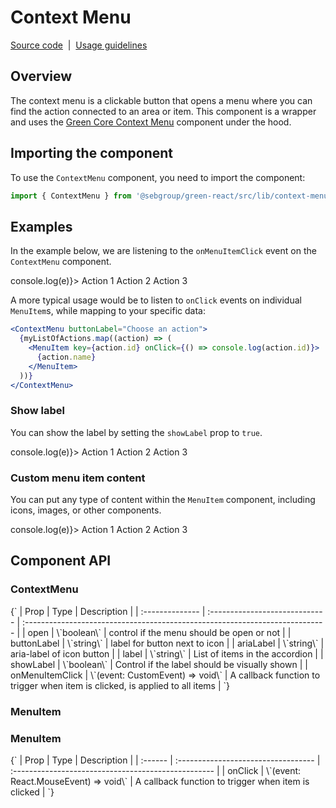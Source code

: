 
<Meta title="Components/Context Menu" component={ContextMenu} />

# Context Menu

[Source code](https://github.com/seb-oss/green/tree/main/libs/react/src/lib/context-menu)
&nbsp;|&nbsp;
[Usage guidelines](https://designlibrary.sebgroup.com/components/component-moremenu)

## Overview

The context menu is a clickable button that opens a menu where you can find the action connected to an area or item. This component is a wrapper and uses the [Green Core Context Menu](https://github.com/seb-oss/green/tree/main/libs/core/src/components/context-menu) component under the hood.

## Importing the component

To use the `ContextMenu` component, you need to import the component:

```jsx
import { ContextMenu } from '@sebgroup/green-react/src/lib/context-menu'
```

## Examples

In the example below, we are listening to the `onMenuItemClick` event on the `ContextMenu` component.

<Canvas>
  <ContextMenu buttonLabel="Choose an action" onMenuItemClick={(e) => console.log(e)}>
    <MenuItem>Action 1</MenuItem>
    <MenuItem>Action 2</MenuItem>
    <MenuItem>Action 3</MenuItem>
  </ContextMenu>
</Canvas>

A more typical usage would be to listen to `onClick` events on individual `MenuItem`s, while mapping to your specific data:

```jsx
<ContextMenu buttonLabel="Choose an action">
  {myListOfActions.map((action) => (
    <MenuItem key={action.id} onClick={() => console.log(action.id)}>
      {action.name}
    </MenuItem>
  ))}
</ContextMenu>
```

### Show label

You can show the label by setting the `showLabel` prop to `true`.

<Canvas>
  <ContextMenu showLabel buttonLabel="Choose an action" onMenuItemClick={(e) => console.log(e)}>
    <MenuItem>Action 1</MenuItem>
    <MenuItem>Action 2</MenuItem>
    <MenuItem>Action 3</MenuItem>
  </ContextMenu>
</Canvas>

### Custom menu item content

You can put any type of content within the `MenuItem` component, including icons, images, or other components.

<Canvas>
  <ContextMenu label="Choose an action" onMenuItemClick={(e) => console.log(e)}>
    <MenuItem>Action 1</MenuItem>
    <MenuItem>Action 2</MenuItem>
    <MenuItem>Action 3</MenuItem>
  </ContextMenu>
</Canvas>

## Component API

### ContextMenu

<Markdown>
  {`
  | Prop            | Type                           | Description                                                                  |
  | :-------------- | :----------------------------- | :--------------------------------------------------------------------------- |
  | open            | \`boolean\`                      | control if the menu should be open or not                                    |
  | buttonLabel     | \`string\`                       | label for button next to icon                                                |
  | ariaLabel       | \`string\`                       | aria-label of icon button                                                    |
  | label           | \`string\`                       | List of items in the accordion                                               |
  | showLabel       | \`boolean\`                      | Control if the label should be visually shown                                |
  | onMenuItemClick | \`(event: CustomEvent) => void\` | A callback function to trigger when item is clicked, is applied to all items |
  `}
</Markdown>

### MenuItem

### MenuItem

<Markdown>
  {`
  | Prop    | Type                                | Description                                         |
  | :------ | :---------------------------------- | :-------------------------------------------------- |
  | onClick | \`(event: React.MouseEvent) => void\` | A callback function to trigger when item is clicked |
  `}
</Markdown>
